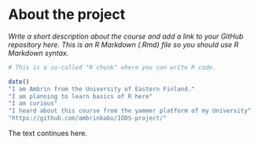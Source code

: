 
# About the project

*Write a short description about the course and add a link to your GitHub repository here. This is an R Markdown (.Rmd) file so you should use R Markdown syntax.*

```r
# This is a so-called "R chunk" where you can write R code.

date()
"I am Ambrin from the University of Eastern Finland."
"I am planning to learn basics of R here"
"I am curious"
"I heard about this course from the yammer platform of my University"
"https://github.com/ambrinbabu/IODS-project/"

```
The text continues here.

